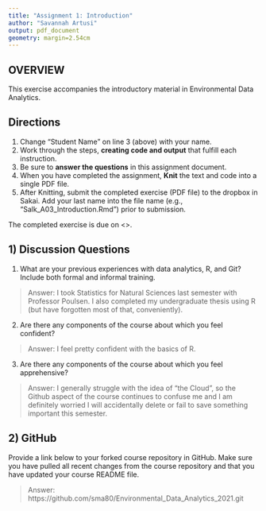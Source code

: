```yaml
---
title: "Assignment 1: Introduction"
author: "Savannah Artusi"
output: pdf_document
geometry: margin=2.54cm
---
```


## OVERVIEW

This exercise accompanies the introductory material in Environmental Data Analytics. 

## Directions
1. Change "Student Name" on line 3 (above) with your name.
3. Work through the steps, **creating code and output** that fulfill each instruction.
4. Be sure to **answer the questions** in this assignment document.
6. When you have completed the assignment, **Knit** the text and code into a single PDF file.
8. After Knitting, submit the completed exercise (PDF file) to the dropbox in Sakai. Add your last name into the file name (e.g., "Salk_A03_Introduction.Rmd") prior to submission.

The completed exercise is due on <>.

## 1) Discussion Questions

1. What are your previous experiences with data analytics, R, and Git? Include both formal and informal training.

> Answer: I took Statistics for Natural Sciences last semester with Professor Poulsen. I also completed my undergraduate thesis using R (but have forgotten most of that, conveniently). 

2. Are there any components of the course about which you feel confident?

> Answer: I feel pretty confident with the basics of R.

3. Are there any components of the course about which you feel apprehensive?

> Answer: I generally struggle with the idea of "the Cloud", so the Github aspect of the course continues to confuse me and I am definitely worried I will accidentally delete or fail to save something important this semester.


## 2) GitHub

Provide a link below to your forked course repository in GitHub. Make sure you have pulled all recent changes from the course repository  and that you have updated your course README file. 

> Answer: https://github.com/sma80/Environmental_Data_Analytics_2021.git


